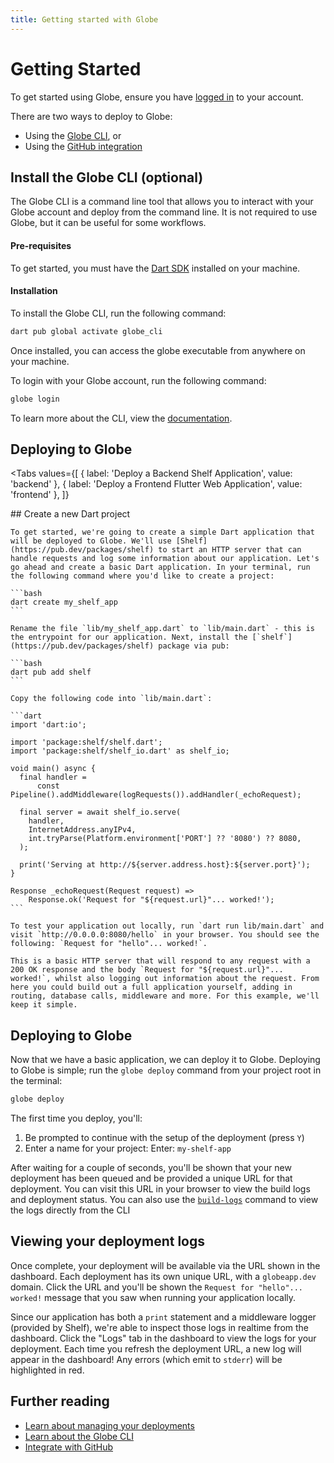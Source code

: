 ```yaml
---
title: Getting started with Globe
---
```


# Getting Started

To get started using Globe, ensure you have [logged in](https://globe.dev/login) to your account.

There are two ways to deploy to Globe:
- Using the [Globe CLI](#install-the-globe-cli-optional), or
- Using the [GitHub integration](/deployments/github-integration)

## Install the Globe CLI (optional)

The Globe CLI is a command line tool that allows you to interact with your Globe account and deploy from the command line. It is not required to use Globe, but it can be useful for some workflows.

#### Pre-requisites

To get started, you must have the [Dart SDK](https://dart.dev/get-dart) installed on your machine.

#### Installation

To install the Globe CLI, run the following command:

```bash
dart pub global activate globe_cli
```

Once installed, you can access the globe executable from anywhere on your machine.

To login with your Globe account, run the following command:

```bash
globe login
```

To learn more about the CLI, view the [documentation](/cli).

## Deploying to Globe

<Tabs
  values={[
    { label: 'Deploy a Backend Shelf Application', value: 'backend' },
    { label: 'Deploy a Frontend Flutter Web Application', value: 'frontend' },
  ]}
>
  <TabItem value="backend">
    ## Create a new Dart project

    To get started, we're going to create a simple Dart application that will be deployed to Globe. We'll use [Shelf](https://pub.dev/packages/shelf) to start an HTTP server that can handle requests and log some information about our application. Let's go ahead and create a basic Dart application. In your terminal, run the following command where you'd like to create a project:

    ```bash
    dart create my_shelf_app
    ```

    Rename the file `lib/my_shelf_app.dart` to `lib/main.dart` - this is the entrypoint for our application. Next, install the [`shelf`](https://pub.dev/packages/shelf) package via pub:

    ```bash
    dart pub add shelf
    ```

    Copy the following code into `lib/main.dart`:

    ```dart
    import 'dart:io';

    import 'package:shelf/shelf.dart';
    import 'package:shelf/shelf_io.dart' as shelf_io;

    void main() async {
      final handler =
          const Pipeline().addMiddleware(logRequests()).addHandler(_echoRequest);

      final server = await shelf_io.serve(
        handler,
        InternetAddress.anyIPv4,
        int.tryParse(Platform.environment['PORT'] ?? '8080') ?? 8080,
      );

      print('Serving at http://${server.address.host}:${server.port}');
    }

    Response _echoRequest(Request request) =>
        Response.ok('Request for "${request.url}"... worked!');
    ```

    To test your application out locally, run `dart run lib/main.dart` and visit `http://0.0.0.0:8080/hello` in your browser. You should see the following: `Request for "hello"... worked!`.

    This is a basic HTTP server that will respond to any request with a 200 OK response and the body `Request for "${request.url}"... worked!`, whilst also logging out information about the request. From here you could build out a full application yourself, adding in routing, database calls, middleware and more. For this example, we'll keep it simple.
  </TabItem>

  <TabItem value="frontend">
  </TabItem>
</Tabs>

## Deploying to Globe

Now that we have a basic application, we can deploy it to Globe. Deploying to Globe is simple; run the `globe deploy` command from your project root in the terminal:

```bash
globe deploy
```

The first time you deploy, you'll:

1. Be prompted to continue with the setup of the deployment (press `Y`)
1. Enter a name for your project: Enter: `my-shelf-app`

After waiting for a couple of seconds, you'll be shown that your new deployment has been queued and be provided a unique URL for that deployment. You can visit this URL in your browser to view the build logs and deployment status. You can also use the [`build-logs`](/cli/commands/build-logs) command to view the logs directly from the CLI

## Viewing your deployment logs

Once complete, your deployment will be available via the URL shown in the dashboard. Each deployment has its own unique URL, with a `globeapp.dev` domain. Click the URL and you'll be shown the `Request for "hello"... worked!` message that you saw when running your application locally.

Since our application has both a `print` statement and a middleware logger (provided by Shelf), we're able to inspect those logs in realtime from the dashboard. Click the "Logs" tab in the dashboard to view the logs for your deployment. Each time you refresh the deployment URL, a new log will appear in the dashboard! Any errors (which emit to `stderr`) will be highlighted in red.

## Further reading

- [Learn about managing your deployments](/deployments)
- [Learn about the Globe CLI](/cli)
- [Integrate with GitHub](/deployments/github-integration)

